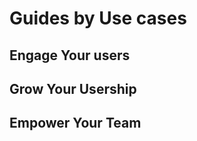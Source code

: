 
# Guides by Use cases

## Engage Your users

<Cards>
    <Cards.Card
    title="Drive Product Innovation"
    href="/guides/guides-by-use-case/engage-your-users/drive-product-innovation"
    />
    <Cards.Card
    title="Ship Features"
    href="/guides/guides-by-use-case/engage-your-users/ship-features"
    />
</Cards>

## Grow Your Usership

<Cards>
    <Cards.Card
    title="Grow Revenue"
    href="/guides/guides-by-use-case/grow-your-usership/grow-revenue"
    />
</Cards>

## Empower Your Team

<Cards>
    <Cards.Card
    title="See Replays"
    href="/guides/guides-by-use-case/empower-your-team/see-replays"
    />
</Cards>

